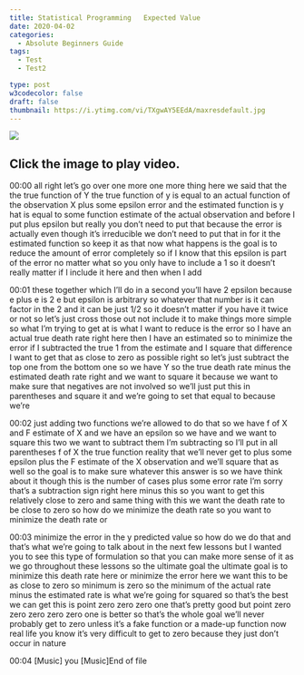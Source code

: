 ```yaml
---
title: Statistical Programming   Expected Value
date: 2020-04-02
categories:
  - Absolute Beginners Guide
tags:
  - Test
  - Test2

type: post
w3codecolor: false
draft: false
thumbnail: https://i.ytimg.com/vi/TXgwAY5EEdA/maxresdefault.jpg
---
```


<a href="https://www.youtube.com/watch?v=TXgwAY5EEdA">
<img src="https://i.ytimg.com/vi/TXgwAY5EEdA/maxresdefault.jpg">
</a>



## Click the image to play video.



00:00
all right let's go over one more one more thing here we said that the the
true function of Y the true function of y is equal to an actual function of the
observation X plus some epsilon error and the estimated function is y hat is
equal to some function estimate of the actual observation and before I put plus
epsilon but really you don't need to put that because the error is actually even
though it's irreducible we don't need to put that in for it the estimated
function so keep it as that now what happens is the goal is to reduce the
amount of error completely so if I know that this epsilon is part of the error
no matter what so you only have to include a 1 so it doesn't really matter
if I include it here and then when I add

00:01
these together which I'll do in a second you'll have 2 epsilon because e plus e
is 2 e but epsilon is arbitrary so whatever that number is it can factor in
the 2 and it can be just 1/2 so it doesn't matter if you have it twice or
not so let's just cross those out not include it to make things more simple so
what I'm trying to get at is what I want to reduce is the error so I have an
actual true death rate right here then I have an estimated so to minimize the
error if I subtracted the true 1 from the estimate and I square that
difference I want to get that as close to zero as possible right so let's just
subtract the top one from the bottom one so we have Y so the true death rate
minus the estimated death rate right and we want to square it because we want to
make sure that negatives are not involved so we'll just put this in
parentheses and square it and we're going to set that equal to because we're

00:02
just adding two functions we're allowed to do that so we have f of X and F
estimate of X and we have an epsilon so we have and we want to square this two
we want to subtract them I'm subtracting so I'll put in all parentheses
f of X the true function reality that we'll never get to plus some epsilon
plus the F estimate of the X observation and we'll square that as well so the
goal is to make sure whatever this answer is so we have think about it
though this is the number of cases plus some error rate I'm sorry that's a
subtraction sign right here minus this so you want to get this relatively close
to zero and same thing with this we want the death rate to be close to zero so
how do we minimize the death rate so you want to minimize the death rate or

00:03
minimize the error in the y predicted value so how do we do that and that's
what we're going to talk about in the next few lessons but I wanted you to see
this type of formulation so that you can make more sense of it as we go
throughout these lessons so the ultimate goal the ultimate goal is to minimize
this death rate here or minimize the error here we want this to be as close
to zero so minimum is zero so the minimum of the actual rate minus the
estimated rate is what we're going for squared so that's the best we can get
this is point zero zero zero one that's pretty good but point zero zero zero
zero zero one is better so that's the whole goal we'll never probably get to
zero unless it's a fake function or a made-up function now real life you know
it's very difficult to get to zero because they just don't occur in nature

00:04
[Music] you [Music]End of file

